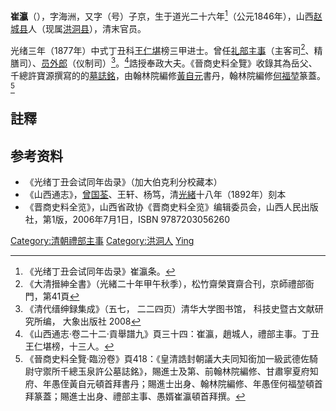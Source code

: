 '''崔瀛'''（{{bd|?||?|}}），字海洲，又字（号）子京，生于道光二十六年<ref>《光绪丁丑会试同年齿录》崔瀛条。</ref>（公元1846年），山西[[赵城县|赵城县]]人（现属[[洪洞县|洪洞县]]），清末官员。

光绪三年（1877年）中式丁丑科[[王仁堪|王仁堪]]榜三甲进士。曾任[[礼部|礼部]][[主事|主事]]（主客司<ref>《大清搢紳全書》（光緒二十年甲午秋季），松竹齋榮寶齋合刊，京師禮部衙門，第41頁</ref>、精膳司）、[[员外郎|员外郎]]（仪制司）<ref>《清代缙绅録集成》（五七， 二二四页）清华大学图书馆， 科技史暨古文献研究所编， 大象出版社 2008</ref>。<ref>《山西通志·卷二十二·貢舉譜九》頁三十四：崔瀛，趙城人，禮部主事。丁丑王仁堪榜，十三人。</ref>誥授奉政大夫。《晉商史料全覽》收錄其為岳父、千總許寶源撰寫的的[[墓誌銘|墓誌銘]]，由翰林院編修[[黃自元|黃自元]]書丹，翰林院編修[[何福堃|何福堃]]篆蓋。<ref>《晉商史料全覽·臨汾卷》頁418：《皇清誥封朝議大夫同知銜加一級武德佐騎尉守禦所千總玉泉許公墓誌銘》，賜進士及第、前翰林院編修、甘肅寧夏府知府、年愚侄黃自元頓首拜書丹；賜進士出身、翰林院編修、年愚侄何福堃頓首拜篆蓋；賜進士出身、禮部主事、愚婿崔瀛頓首拜撰。</ref>

==註釋==
{{reflist}}

==参考资料==
*《光绪丁丑会试同年齿录》（加大伯克利分校藏本）
*《山西通志》，[[曾国荃|曾国荃]]、王轩、杨笃，清[[光緒|光緒]]十八年（1892年）刻本
*《晋商史料全览》，山西省政协《晋商史料全览》编辑委员会，山西人民出版社，第1版，2006年7月1日，ISBN 9787203056260

{{光緒三年丁丑科殿試金榜}}

{{DEFAULTSORT:Cui崔}}
[[Category:清朝禮部主事|Category:清朝禮部主事]]
[[Category:洪洞人|Category:洪洞人]]
[[Category:崔姓|Ying]]